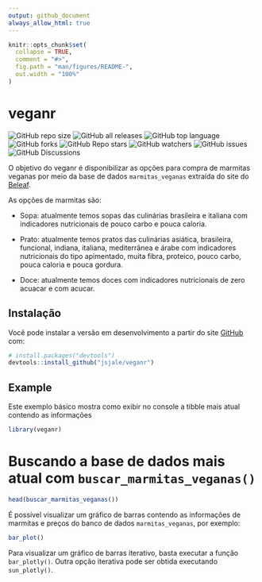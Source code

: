 ```yaml
---
output: github_document
always_allow_html: true
---
```


<!-- README.md is generated from README.Rmd. Please edit that file -->

```r
knitr::opts_chunk$set(
  collapse = TRUE,
  comment = "#>",
  fig.path = "man/figures/README-",
  out.width = "100%"
)
```

# veganr

<!-- badges: start -->
![GitHub repo size](https://img.shields.io/github/repo-size/jsjale/veganr)
![GitHub all releases](https://img.shields.io/github/downloads/jsjale/veganr/total)
![GitHub top language](https://img.shields.io/github/languages/top/jsjale/veganr)
![GitHub forks](https://img.shields.io/github/forks/jsjale/veganr?style=social)
![GitHub Repo stars](https://img.shields.io/github/stars/jsjale/veganr?style=social)
![GitHub watchers](https://img.shields.io/github/watchers/jsjale/veganr?style=social)
![GitHub issues](https://img.shields.io/github/issues/jsjale/veganr)
![GitHub Discussions](https://img.shields.io/github/discussions/jsjale/veganr)
<!-- badges: end -->

O objetivo do veganr é disponibilizar as opções para compra de marmitas veganas
por meio da base de dados `marmitas_veganas` extraída do site do 
[Beleaf](https://www.beleaf.com.br/cardapio-marmitas-veganas).

As opções de marmitas são:

* Sopa: atualmente temos sopas das culinárias brasileira e italiana com 
indicadores nutricionais de pouco carbo e pouca caloria.

* Prato: atualmente temos pratos das culinárias asiática, brasileira, 
funcional, indiana, italiana, mediterrânea e árabe com indicadores 
nutricionais do tipo apimentado, muita fibra, proteico, pouco carbo, 
pouca caloria e pouca gordura.

* Doce: atualmente temos doces com indicadores nutricionais de zero
acuacar e com acucar.

## Instalação

Você pode instalar a versão em desenvolvimento a partir do site [GitHub](https://github.com/) com:

``` r
# install.packages("devtools")
devtools::install_github("jsjale/veganr")
```
## Example

Este exemplo básico mostra como exibir no console a tibble mais atual contendo
as informações

```r
library(veganr)
```

# Buscando a base de dados mais atual com `buscar_marmitas_veganas()`
```r
head(buscar_marmitas_veganas())
```

É possível visualizar um gráfico de barras contendo as informações de marmitas
e preços do banco de dados `marmitas_veganas`, por exemplo:

```r
bar_plot()
```

Para visualizar um gráfico de barras iterativo, basta executar a função 
`bar_plotly()`. Outra opção iterativa pode ser obtida executando `sun_plotly()`.

